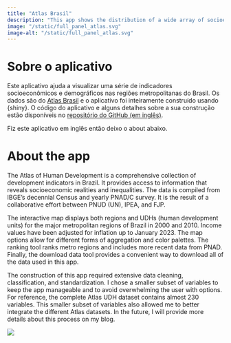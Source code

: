 ```yaml
---
title: "Atlas Brasil"
description: "This app shows the distribution of a wide array of socioeconomic indicators across Brazil's metropolitan regions."
image: "/static/full_panel_atlas.svg"
image-alt: "/static/full_panel_atlas.svg"
---
```


# Sobre o aplicativo

Este aplicativo ajuda a visualizar uma série de indicadores socioeconômicos e demográficos nas regiões metropolitanas do Brasil. Os dados são do [Atlas Brasil](http://www.atlasbrasil.org.br) e o aplicativo foi inteiramente construído usando {shiny}. O código do aplicativo e alguns detalhes sobre a sua construção estão disponíveis no [repositório do GitHub (em inglês)](https://github.com/viniciusoike/shiny-atlas-brasil).

Fiz este aplicativo em inglês então deixo o about abaixo.

# About the app

The Atlas of Human Development is a comprehensive collection of development indicators in Brazil. It provides access to information that reveals socioeconomic realities and inequalities. The data is compiled from IBGE's decennial Census and yearly PNAD/C survey. It is the result of a collaborative effort between PNUD (UN), IPEA, and FJP.

The interactive map displays both regions and UDHs (human development units) for the major metropolitan regions of Brazil in 2000 and 2010. Income values have been adjusted for inflation up to January 2023. The map options allow for different forms of aggregation and color palettes. The ranking tool ranks metro regions and includes more recent data from PNAD. Finally, the download data tool provides a convenient way to download all of the data used in this app.

The construction of this app required extensive data cleaning, classification, and standardization. I chose a smaller subset of variables to keep the app manageable and to avoid overwhelming the user with options. For reference, the complete Atlas UDH dataset contains almost 230 variables. This smaller subset of variables also allowed me to better integrate the different Atlas datasets. In the future, I will provide more details about this process on my blog.

![](/static/full_panel_atlas.png){fig-align="center"}
